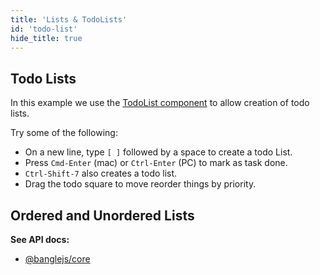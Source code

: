 ```yaml
---
title: 'Lists & TodoLists'
id: 'todo-list'
hide_title: true
---
```



## Todo Lists

In this example we use the [TodoList component](/docs/api/core#todolist-component) to allow creation of todo lists.

<VanillaCodeExample
  filePath={filePath1}
  language="js"
  createEditor={example1}
/>

Try some of the following:

- On a new line, type `[ ]` followed by a space to create a todo List.
- Press `Cmd-Enter` (mac) or `Ctrl-Enter` (PC) to mark as task done.
- `Ctrl-Shift-7` also creates a todo list.
- Drag the todo square to move reorder things by priority.

## Ordered and Unordered Lists

<VanillaCodeExample
  filePath={filePath2}
  language="js"
  createEditor={example2}
/>

**See API docs:**

- [@banglejs/core](/docs/api/core#components)
